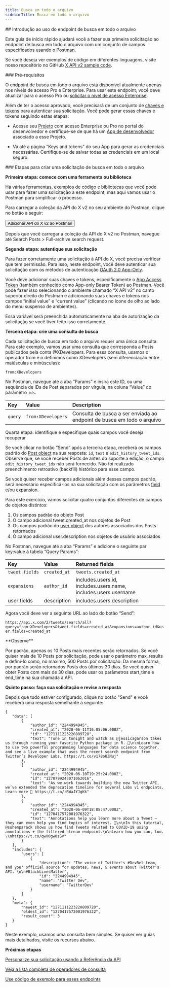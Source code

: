 ```yaml
---
title: Busca em todo o arquivo
sidebarTitle: Busca em todo o arquivo
---
```



<div id="getting-started-with-the-full-archive-search-endpoint">
  ## Introdução ao uso do endpoint de busca em todo o arquivo
</div>

Este guia de início rápido ajudará você a fazer sua primeira solicitação ao endpoint de busca em todo o arquivo com um conjunto de campos especificados usando o Postman.

Se você deseja ver exemplos de código em diferentes linguagens, visite nosso repositório no GitHub [X API v2 sample code](https://github.com/xdevplatform/Twitter-API-v2-sample-code).

<Note>
  ### Pré-requisitos

  O endpoint de busca em todo o arquivo está disponível atualmente apenas nos níveis de acesso Pro e Enterprise. Para usar este endpoint, você deve atualizar para o acesso Pro ou [solicitar o nível de acesso Enterprise](https://docs.google.com/forms/d/e/1FAIpQLScO3bczKWO2jFHyVZJUSEGfdyfFaqt2MvmOfl_aJp0KxMqtDA/viewform).

  Além de ter o acesso aprovado, você precisará de um conjunto de [chaves e tokens](/pt-BR/resources/fundamentals/authentication) para autenticar sua solicitação. Você pode gerar essas chaves e tokens seguindo estas etapas:

  - Acesse seu [Projeto](/pt-BR/resources/fundamentals/projects) com acesso Enterprise ou Pro no portal do desenvolvedor e certifique-se de que há um [App de desenvolvedor](/pt-BR/resources/fundamentals/developer-apps) associado a esse Projeto.

  - Vá até a página “Keys and tokens” do seu App para gerar as credenciais necessárias. Certifique-se de salvar todas as credenciais em um local seguro.
</Note>

<div id="steps-to-build-a-full-archive-search-request">
  ### Etapas para criar uma solicitação de busca em todo o arquivo
</div>

**Primeira etapa: comece com uma ferramenta ou biblioteca**

Há várias ferramentas, exemplos de código e bibliotecas que você pode usar para fazer uma solicitação a este endpoint, mas aqui vamos usar o Postman para simplificar o processo.

Para carregar a coleção da API do X v2 no seu ambiente do Postman, clique no botão a seguir:

<Button href="https://app.getpostman.com/run-collection/9956214-784efcda-ed4c-4491-a4c0-a26470a67400">
  Adicionar API do X v2 ao Postman
</Button>

Depois que você carregar a coleção da API do X v2 no Postman, navegue até Search Posts > Full-archive search request.

**Segunda etapa: autentique sua solicitação**

Para fazer corretamente uma solicitação à API do X, você precisa verificar que tem permissão. Para isso, neste endpoint, você deve autenticar sua solicitação com os métodos de autenticação [OAuth 2.0 App-Only](/pt-BR/resources/fundamentals/authentication#app-only-authentication-and-oauth-2-0-bearer-token).

Você deve adicionar suas chaves e tokens, especificamente o [App Access Token](/pt-BR/resources/fundamentals/authentication#using-and-generating-an-app-only-bearer-token) (também conhecido como App-only Bearer Token) ao Postman. Você pode fazer isso selecionando o ambiente chamado “X API v2” no canto superior direito do Postman e adicionando suas chaves e tokens nos campos “initial value” e “current value” (clicando no ícone de olho ao lado do menu suspenso de ambientes).

Essa variável será preenchida automaticamente na aba de autorização da solicitação se você tiver feito isso corretamente.
 

**Terceira etapa: crie uma consulta de busca**

Cada solicitação de busca em todo o arquivo requer uma única consulta. Para este exemplo, vamos usar uma consulta que corresponda a Posts publicados pela conta @XDevelopers. Para essa consulta, usamos o operador from e o definimos como XDevelopers (sem diferenciação entre maiúsculas e minúsculas):

`from:XDevelopers`

No Postman, navegue até a aba “Params” e insira este ID, ou uma sequência de IDs de Post separados por vírgula, na coluna “Value” do parâmetro `ids`.
 

| Key | Value | Description |
| :--- | :--- | :--- |
| `query` | `from:XDevelopers` | Consulta de busca a ser enviada ao endpoint de busca em todo o arquivo |

Quarta etapa: identifique e especifique quais campos você deseja recuperar

Se você clicar no botão “Send” após a terceira etapa, receberá os campos padrão do [Post object](/pt-BR/x-api/fundamentals/data-dictionary#tweet) na sua resposta: `id`, `text` e `edit_history_tweet_ids`. Observe que, se você receber Posts de antes do suporte a edição, o campo `edit_history_tweet_ids` não será fornecido. Não foi realizado preenchimento retroativo (backfill) histórico para esse campo.

Se você quiser receber campos adicionais além desses campos padrão, será necessário especificá-los na sua solicitação com os parâmetros [field](/pt-BR/x-api/fundamentals/fields) e/ou [expansion](/pt-BR/x-api/fundamentals/expansions).

Para este exercício, vamos solicitar quatro conjuntos diferentes de campos de objetos distintos:

1. Os campos padrão do objeto Post
2. O campo adicional tweet.created\_at nos objetos de Post
3. Os campos padrão do [user object](/pt-BR/x-api/fundamentals/data-dictionary#user) dos autores associados dos Posts retornados
4. O campo adicional user.description nos objetos de usuário associados
    

No Postman, navegue até a aba “Params” e adicione o seguinte par key:value à tabela “Query Params”:

| Key | Value | Returned fields |
| :--- | :--- | :--- |
| `tweet.fields` | `created_at` | `tweets.created_at` |
| `expansions` | `author_id` | includes.users.id, includes.users.name, includes.users.username |
| user.fields | description | includes.users.description |

Agora você deve ver a seguinte URL ao lado do botão “Send”:

`https://api.x.com/2/tweets/search/all?query=from:XDevelopers&tweet.fields=created_at&expansions=author_id&user.fields=created_at`

<Note>
  **Observe**

  Por padrão, apenas os 10 Posts mais recentes serão retornados. Se você quiser mais de 10 Posts por solicitação, pode usar o parâmetro max\_results e defini-lo como, no máximo, 500 Posts por solicitação. Da mesma forma, por padrão serão retornados Posts dos últimos 30 dias. Se você quiser obter Posts com mais de 30 dias, pode usar os parâmetros start\_time e end\_time na sua chamada à API.
</Note>

**Quinto passo: faça sua solicitação e revise a resposta**

Depois que tudo estiver configurado, clique no botão "Send" e você receberá uma resposta semelhante à seguinte:

```
{
   "data": [
       {
           "author_id": "2244994945",
           "created_at": "2020-06-11T16:05:06.000Z",
           "id": "1271111223220809728",
           "text": "Tune in tonight and watch as @jessicagarson takes us through running your favorite Python package in R. 🍿\n\nLearn how to use two powerful programming languages for data science together, and see a live example that uses the recent search endpoint from Twitter’s Developer Labs. https://t.co/v178oUZNuj"
       },
       {
           "author_id": "2244994945",
           "created_at": "2020-06-10T19:25:24.000Z",
           "id": "1270799243071062016",
           "text": "As we work towards building the new Twitter API, we’ve extended the deprecation timeline for several Labs v1 endpoints. Learn more 📖 https://t.co/rRWaJYJgKk"
       },
       {
           "author_id": "2244994945",
           "created_at": "2020-06-09T18:08:47.000Z",
           "id": "1270417572001976322",
           "text": "Annotations help you learn more about a Tweet — they can even help you find topics of interest. 🔬\n\nIn this tutorial, @suhemparack shows us how find Tweets related to COVID-19 using annotations + the filtered stream endpoint.\n\nLearn how you can, too. ⤵️\nhttps://t.co/qwVOgw0zSV"
       }
   ],
   "includes": {
       "users": [
           {
               "description": "The voice of Twitter's #DevRel team, and your official source for updates, news, & events about Twitter's API. \n\n#BlackLivesMatter",
               "id": "2244994945",
               "name": "Twitter Dev",
               "username": "TwitterDev"
           }
       ]
   },
   "meta": {
       "newest_id": "1271111223220809728",
       "oldest_id": "1270417572001976322",
       "result_count": 3
   }
}
```

Neste exemplo, usamos uma consulta bem simples. Se quiser ver guias mais detalhados, visite os recursos abaixo.

**Próximas etapas**

[Personalize sua solicitação usando a Referência da API](/pt-BR/x-api/posts/full-archive-search)

[Veja a lista completa de operadores de consulta](/pt-BR/x-api/posts/search/integrate/build-a-query "Veja a lista completa de operadores de consulta")

[Use código de exemplo para esses endpoints](https://github.com/xdevplatform/Twitter-API-v2-sample-code "Use código de exemplo para esses endpoints")